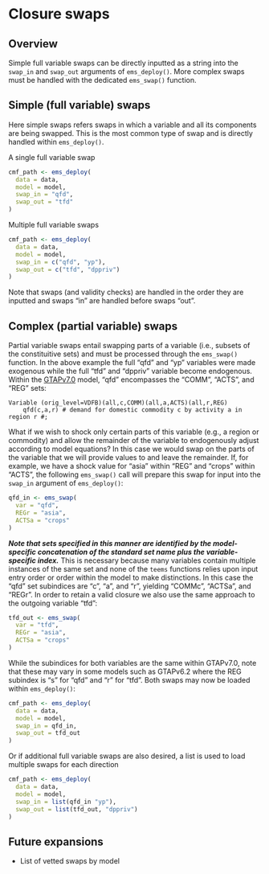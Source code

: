# Closure swaps

## Overview
Simple full variable swaps can be directly inputted as a string into the `swap_in` and `swap_out` arguments of `ems_deploy()`. More complex swaps must be handled with the dedicated `ems_swap()` function.

## Simple (full variable) swaps
Here simple swaps refers swaps in which a variable and all its components are being swapped. This is the most common type of swap and is directly handled within `ems_deploy()`. 

A single full variable swap
```r
cmf_path <- ems_deploy(
  data = data,
  model = model,
  swap_in = "qfd",
  swap_out = "tfd"
)
```
Multiple full variable swaps
```r
cmf_path <- ems_deploy(
  data = data,
  model = model,
  swap_in = c("qfd", "yp"),
  swap_out = c("tfd", "dppriv")
)
```

Note that swaps (and validity checks) are handled in the order they are inputted and swaps "in" are handled before swaps "out". 

## Complex (partial variable) swaps
Partial variable swaps entail swapping parts of a variable (i.e., subsets of the constituitive sets) and must be processed through the `ems_swap()` function. In the above example the full "qfd" and "yp" variables were made exogenous while the full "tfd" and "dppriv" variable become endogenous. Within the [GTAPv7.0](https://github.com/teemsphere/teems-models/blob/main/GTAPv7.0/GTAPv7.0.tab) model, "qfd" encompasses the "COMM", "ACTS", and "REG" sets:
```
Variable (orig_level=VDFB)(all,c,COMM)(all,a,ACTS)(all,r,REG)
    qfd(c,a,r) # demand for domestic commodity c by activity a in region r #;
```
What if we wish to shock only certain parts of this variable (e.g., a region or commodity) and allow the remainder of the variable to endogenously adjust according to model equations? In this case we would swap on the parts of the variable that we will provide values to and leave the remainder. If, for example, we have a shock value for "asia" within "REG" and "crops" within "ACTS", the following `ems_swap()` call will prepare this swap for input into the `swap_in` argument of `ems_deploy()`:
```r
qfd_in <- ems_swap(
  var = "qfd",
  REGr = "asia",
  ACTSa = "crops"
)
```
***Note that sets specified in this manner are identified by the model-specific concatenation of the standard set name plus the variable-specific index.*** This is necessary because many variables contain multiple instances of the same set and none of the `teems` functions relies upon input entry order or order within the model to make distinctions. In this case the "qfd" set subindices are "c", "a", and "r", yielding "COMMc", "ACTSa", and "REGr". In order to retain a valid closure we also use the same approach to the outgoing variable "tfd":
```r
tfd_out <- ems_swap(
  var = "tfd",
  REGr = "asia",
  ACTSa = "crops"
)
```
While the subindices for both variables are the same within GTAPv7.0, note that these may vary in some models such as GTAPv6.2 where the REG subindex is "s" for "qfd" and "r" for "tfd". Both swaps may now be loaded within `ems_deploy()`:
```r
cmf_path <- ems_deploy(
  data = data,
  model = model,
  swap_in = qfd_in,
  swap_out = tfd_out
)
```
Or if additional full variable swaps are also desired, a list is used to load multiple swaps for each direction
```r
cmf_path <- ems_deploy(
  data = data,
  model = model,
  swap_in = list(qfd_in "yp"),
  swap_out = list(tfd_out, "dppriv")
)
```

## Future expansions
* List of vetted swaps by model